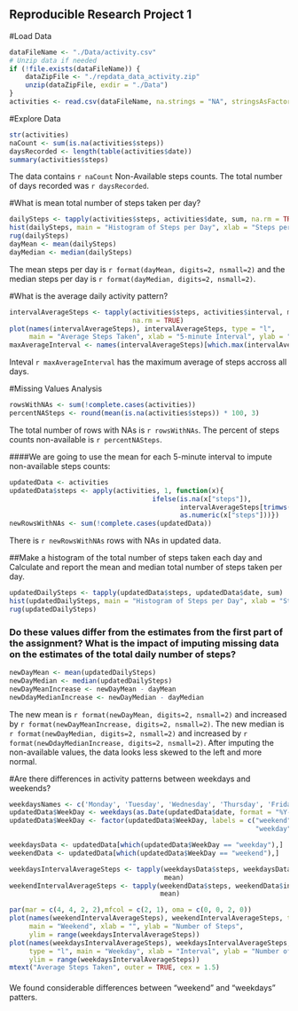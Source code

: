 Reproducible Research Project 1
-------------------------------

#Load Data
```r
dataFileName <- "./Data/activity.csv"
# Unzip data if needed
if (!file.exists(dataFileName)) {
    dataZipFile <- "./repdata_data_activity.zip"
    unzip(dataZipFile, exdir = "./Data")
}
activities <- read.csv(dataFileName, na.strings = "NA", stringsAsFactors = FALSE)
```
#Explore Data
```r
str(activities)
naCount <- sum(is.na(activities$steps))
daysRecorded <- length(table(activities$date))
summary(activities$steps)
```
The data contains `r naCount` Non-Available steps counts. The total number of 
days recorded was `r daysRecorded`.

#What is mean total number of steps taken per day?
```r
dailySteps <- tapply(activities$steps, activities$date, sum, na.rm = TRUE)
hist(dailySteps, main = "Histogram of Steps per Day", xlab = "Steps per Day")
rug(dailySteps)
dayMean <- mean(dailySteps)
dayMedian <- median(dailySteps)
```
The mean steps per day is `r format(dayMean, digits=2, nsmall=2)` and the median 
steps per day is `r format(dayMedian, digits=2, nsmall=2)`.

#What is the average daily activity pattern?
```r
intervalAverageSteps <- tapply(activities$steps, activities$interval, mean, 
                               na.rm = TRUE)
plot(names(intervalAverageSteps), intervalAverageSteps, type = "l", 
     main = "Average Steps Taken", xlab = "5-minute Interval", ylab = "Steps")
maxAverageInterval <- names(intervalAverageSteps)[which.max(intervalAverageSteps)]
```
Inteval `r maxAverageInterval` has the maximum average of steps accross all days.

#Missing Values Analysis
```r
rowsWithNAs <- sum(!complete.cases(activities))
percentNASteps <- round(mean(is.na(activities$steps)) * 100, 3)
```
The total number of rows with NAs is `r rowsWithNAs`. The percent of steps counts 
non-available is `r percentNASteps`.  

####We are going to use the mean for each 5-minute interval to impute non-available steps counts:
```r
updatedData <- activities
updatedData$steps <- apply(activities, 1, function(x){
                                    ifelse(is.na(x["steps"]),
                                           intervalAverageSteps[trimws(x["interval"])],
                                           as.numeric(x["steps"]))})
newRowsWithNAs <- sum(!complete.cases(updatedData))
```
There is `r newRowsWithNAs` rows with NAs in updated data.
  
##Make a histogram of the total number of steps taken each day and Calculate and report the mean and median total number of steps taken per day.
```r
updatedDailySteps <- tapply(updatedData$steps, updatedData$date, sum)
hist(updatedDailySteps, main = "Histogram of Steps per Day", xlab = "Steps per Day")
rug(updatedDailySteps)
```
<h3>Do these values differ from the estimates from the first part of the 
assignment? What is the impact of imputing missing data on the estimates of the 
total daily number of steps?</h3>
```r
newDayMean <- mean(updatedDailySteps)
newDayMedian <- median(updatedDailySteps)
newDayMeanIncrease <- newDayMean - dayMean
newDdayMedianIncrease <- newDayMedian - dayMedian
```
The new mean is `r format(newDayMean, digits=2, nsmall=2)` and increased by 
`r format(newDayMeanIncrease, digits=2, nsmall=2)`. The new median is 
`r format(newDayMedian, digits=2, nsmall=2)` and increased by 
`r format(newDdayMedianIncrease, digits=2, nsmall=2)`. After imputing the 
non-available values, the data looks less skewed to the left and more normal.

#Are there differences in activity patterns between weekdays and weekends?
```r
weekdaysNames <- c('Monday', 'Tuesday', 'Wednesday', 'Thursday', 'Friday')
updatedData$WeekDay <- weekdays(as.Date(updatedData$date, format = "%Y-%m-%d")) %in% weekdaysNames
updatedData$WeekDay <- factor(updatedData$WeekDay, labels = c("weekend", 
                                                              "weekday"))

weekdaysData <- updatedData[which(updatedData$WeekDay == "weekday"),]
weekendData <- updatedData[which(updatedData$WeekDay == "weekend"),]

weekdaysIntervalAverageSteps <- tapply(weekdaysData$steps, weekdaysData$interval, 
                                       mean)
weekendIntervalAverageSteps <- tapply(weekendData$steps, weekendData$interval, 
                                      mean)

par(mar = c(4, 4, 2, 2),mfcol = c(2, 1), oma = c(0, 0, 2, 0))
plot(names(weekendIntervalAverageSteps), weekendIntervalAverageSteps, type = "l", 
     main = "Weekend", xlab = "", ylab = "Number of Steps", 
     ylim = range(weekdaysIntervalAverageSteps))
plot(names(weekdaysIntervalAverageSteps), weekdaysIntervalAverageSteps, 
     type = "l", main = "Weekday", xlab = "Interval", ylab = "Number of Steps", 
     ylim = range(weekdaysIntervalAverageSteps))
mtext("Average Steps Taken", outer = TRUE, cex = 1.5)
```
<p style="margin: 20px 0">We found considerable differences between "weekend" 
and "weekdays" patters.</p>
